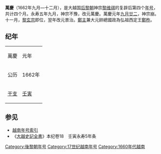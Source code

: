 {{Eranamebox|年号=萬慶
|起讫时间= 1662年九月—十二月
|政权= [[后黎朝|后黎朝]]
|帝王= 神宗[[黎维祺|黎维祺]]
|历时= 4个月
|timeline=
|说明=
}}
'''萬慶'''（1662年九月—十二月），是大越国[[后黎朝|后黎朝]]神宗[[黎维祺|黎维祺]]的复辟后第四个[[年号|年号]]，共计四个月。永寿五年九月，神宗不豫，改元萬慶。萬慶元年[[九月廿二|九月廿二]]，神宗崩。十一月，[[黎玄宗|黎玄宗]]即位，翌年改元景治。[[鄭主|鄭主]]兼大元帥總國政為弘祖西定王[[鄭柞|鄭柞]]。

==纪年==

{| class="wikitable" style="background-color:#ffffff;text-align:center"
|- style="background-color:#cccccc;font-weight:bold"
|萬慶||元年
|- 
|公历||1662年
|- 
|[[干支|干支]]||[[壬寅|壬寅]]
|}

==参见==
*[[越南年号索引|越南年号索引]]
*《[[大越史記全書|大越史記全書]]》本纪卷18　壬寅永寿5年条

{{年号|[[永寿_(越南)|永寿]]|[[越南年号索引|越南后黎朝年号]]|[[景治|景治]]}}
{{越南年號}}
[[Category:後黎朝年号|Category:後黎朝年号]]
[[Category:17世纪越南年号|Category:17世纪越南年号]]
[[Category:1660年代越南|Category:1660年代越南]]